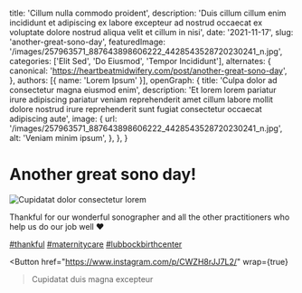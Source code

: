   title: 'Cillum nulla commodo proident',
  description: 'Duis cillum cillum enim incididunt et adipiscing ex labore excepteur ad nostrud occaecat ex voluptate dolore nostrud aliqua velit et cillum in nisi',
  date: '2021-11-17',
  slug: 'another-great-sono-day',
  featuredImage: '/images/257963571_887643898606222_4428543528720230241_n.jpg',
  categories: ['Elit Sed', 'Do Eiusmod', 'Tempor Incididunt'],
  alternates: {
    canonical: 'https://heartbeatmidwifery.com/post/another-great-sono-day',
  },
  authors: [{ name: 'Lorem Ipsum' }],
  openGraph: {
    title: 'Culpa dolor ad consectetur magna eiusmod enim',
    description: 'Et lorem lorem pariatur irure adipiscing pariatur veniam reprehenderit amet cillum labore mollit dolore nostrud irure reprehenderit sunt fugiat consectetur occaecat adipiscing aute',
    image: {
      url: '/images/257963571_887643898606222_4428543528720230241_n.jpg',
      alt: 'Veniam minim ipsum',
    },
  },
}


# Another great sono day!

<Image
  src="/images/257963571_887643898606222_4428543528720230241_n.jpg"
  size="large"
  wrap={true}
  alt="Cupidatat dolor consectetur lorem"
/>

Thankful for our wonderful sonographer and all the other practitioners who help us do our job well ❤️

[#thankful](https://www.instagram.com/explore/tags/thankful/) [#maternitycare](https://www.instagram.com/explore/tags/maternitycare/) [#lubbockbirthcenter](https://www.instagram.com/explore/tags/lubbockbirthcenter/)

<Button
  href="https://www.instagram.com/p/CWZH8rJJ7L2/"
  wrap={true}
>Cupidatat duis magna excepteur</Button>
